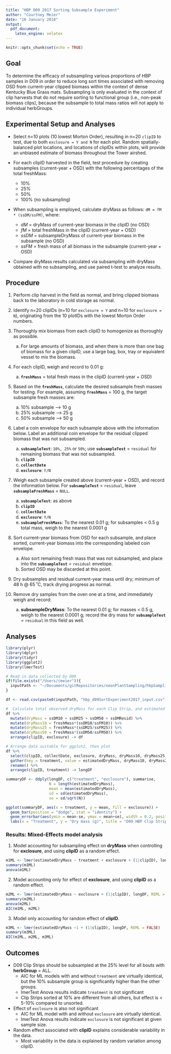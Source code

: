 ```yaml
---
title: "HBP D09 2017 Sorting Subsample Experiment"
author: "Courtney Meier"
date: "16 January 2018"
output: 
  pdf_document: 
    latex_engine: xelatex
---
```


```r
knitr::opts_chunk$set(echo = TRUE)
```

##  Goal
To determine the efficacy of subsampling various proportions of HBP samples in D09 in order to reduce long sort times associated with removing OSD from current-year clipped biomass within the context of dense Kentucky Blue Grass mats. Subsampling is only evaluated in the context of clip harvests that do not require sorting to functional group (i.e., non-peak biomass clips), because the subsample to total mass ratios will not apply to individual herbGroups.

##  Experimental Setup and Analyses

* Select n=10 plots (10 lowest Morton Order), resulting in n=20 `clipID` to test, due to both `exclosure = Y and N` for each plot. Random spatially-balanced plot locations, and locations of clipIDs within plots, will provide an unbiased estimate of biomass throughout the Tower airshed.

* For each clipID harvested in the field, test procedure by creating subsamples (current-year + OSD) with the following percentages of the total freshMass:
    - 10%
    - 25%
    - 50%
    - 100% (no subsampling)

* When subsampling is employed, calculate dryMass as follows: `dM = fM * (ssDM/ssFM)`, where:
    - *dM* = dryMass of current-year biomass in the clipID (no OSD)
    - *fM* = total freshMass in the clipID (current-year + OSD)
    - *ssDM* = subsampleDryMass of current-year biomass in the subsample (no OSD)
    - *ssFM* = fresh mass of all biomass in the subsample (current-year + OSD)

* Compare dryMass results calculated via subsampling with dryMass obtained with no subsampling, and use paired t-test to analyze results.

##  Procedure

1. Perform clip harvest in the field as normal, and bring clipped biomass back to the laboratory in cold storage as normal.

1. Identify n=20 clipIDs (n=10 for `exclosure = Y` and n=10 for `exclosure = N`), originating from the 10 plotIDs with the lowest Morton Order numbers.

1. Thoroughly mix biomass from each clipID to homogenize as thoroughly as possible.
    a. For large amounts of biomass, and when there is more than one bag of biomass for a given clipID, use a large bag, box, tray or equivalent vessel to mix the biomass.

1. For each clipID, weigh and record to 0.01 g:
    a. **`freshMass`** = total fresh mass in the clipID (current-year + OSD)

1. Based on the **`freshMass`**, calculate the desired subsample fresh masses for testing. For example, assuming **`freshMass`** = 100 g, the target subsample fresh masses are:
    a. 10% subsample --> 10 g
    a. 25% subsample --> 25 g
    a. 50% subsample --> 50 g

1. Label a coin envelope for each subsample above with the information below. Label an additional coin envelope for the residual clipped biomass that was not subsampled.
    a. **`subsampleTest`**: `10%, 25%` or `50%`; use **`subsampleTest`** = `residual` for remaining biomass that was not subsampled.
    a. **`clipID`**
    a. **`collectDate`**
    a. **`exclosure`**: `Y/N`

1. Weigh each subsample created above (current-year + OSD), and record the information below. For **`subsampleTest`** = `residual`, leave **`subsampleFreshMass`** = `NULL`.
    a. **`subsampleTest`**: as above
    a. **`clipID`**
    a. **`collectDate`**
    a. **`exclosure`**: `Y/N`
    a. **`subsampleFreshMass`**: To the nearest 0.01 g; for subsamples < 0.5 g total mass, weigh to the nearest 0.0001 g

1. Sort current-year biomass from OSD for each subsample, and place sorted, current-year biomass into the corresponding labeled coin envelope.
    a. Also sort remaining fresh mass that was not subsampled, and place into the **`subsampleTest`** = `residual` envelope.
    a. Sorted OSD may be discarded at this point.

1. Dry subsamples and residual current-year mass until dry; minimum of 48 h @ 65 ˚C, track drying progress as normal.

1. Remove dry samples from the oven one at a time, and immediately weigh and record:
    a. **subsampleDryMass**: To the nearest 0.01 g; for masses < 0.5 g, weigh to the nearest 0.0001 g; record the dry mass for **`subsampleTest`** = `residual` in this field as well.
    
##  Analyses
```r
library(plyr)
library(dplyr)
library(tidyr)
library(ggplot2)
library(lmerTest)

```

```r
# Read in data collected by D09
if(file.exists("/Users/cmeier")){
  inputPath <- "~/Documents/gitRepositories/neonPlantSampling/hbpSampling/sampleSortTime/"
}

df <- read.csv(paste0(inputPath, "hbp_d09SortExperiment2017_input.csv"), header = TRUE, stringsAsFactors = FALSE)

#  Calculate total observed dryMass for each Clip Strip, and estimated dryMass from subsampling
df %>%
  mutate(dryMass = ssDM10 + ssDM25 + ssDM50 + ssDMResid) %>%
  mutate(dryMass10 = freshMass*(ssDM10/ssFM10)) %>%
  mutate(dryMass25 = freshMass*(ssDM25/ssFM25)) %>%
  mutate(dryMass50 = freshMass*(ssDM50/ssFM50)) %>%
  arrange(clipID, exclosure) -> df

# Arrange data suitable for ggplot2, then plot
df %>%
  select(clipID, collectDate, exclosure, dryMass, dryMass10, dryMass25, dryMass50) %>%
  gather(key = treatment, value = estimatedDryMass, dryMass10, dryMass25, dryMass50, dryMass) %>%
  rename() %>%
  arrange(clipID, treatment) -> longDF

summaryDF <- ddply(longDF, c("treatment", "exclosure"), summarise,
                   N = length(estimatedDryMass),
                   mean = mean(estimatedDryMass),
                   sd = sd(estimatedDryMass),
                   se = sd/sqrt(N))

ggplot(summaryDF, aes(x = treatment, y = mean, fill = exclosure)) +
  geom_bar(position = "dodge", stat = "identity") +
  geom_errorbar(aes(ymin = mean-se, ymax = mean+se), width = 0.2, position = position_dodge(0.9)) +
  labs(x = "Treatment", y = "Dry mass (g)", title = "D09 HBP Clip Strip subsampling")


```

### Results: Mixed-Effects model analysis

1.  Model accounting for subsampling effect on **dryMass** when controlling for **exclosure**, and using **clipID** as a random effect.
```r

m1ML <- lmer(estimatedDryMass ~ treatment + exclosure + (1|clipID), longDF, REML = FALSE)
summary(m1ML)
anova(m1ML)

```
\pagebreak


2.  Model accounting only for effect of **exclosure**, and using **clipID** as a random effect.
```r
m2ML <- lmer(estimatedDryMass ~ exclosure + (1|clipID), longDF, REML = FALSE)
summary(m2ML)
anova(m2ML)
AIC(m1ML, m2ML)

```
\pagebreak


3.  Model only accounting for random effect of **clipID**.
```r

m3ML <- lmer(estimatedDryMass ~1 + (1|clipID), longDF, REML = FALSE)
summary(m3ML)
AIC(m1ML, m2ML, m3ML)

```
\pagebreak


##  Outcomes

* D09 Clip Strips should be subsampled at the 25% level for all bouts with **herbGroup** = ALL.
    - AIC for ML models with and without `treatment` are virtually identical, but the 10% subsample group is significantly higher than the other groups.
    - lmerTest Anova results indicate `treatment` is not significant
    - Clip Strips sorted at 10% are different from all others, but effect is < 5-10% compared to unsorted.
* Effect of `exclosure` is also not significant
    - AIC for ML model with and without `exclosure` are virtually identical.
    - lmerTest Anova results indicate `exclosure` is not significant at given sample size.
* Random effect associated with **clipID** explains considerable variability in the data.
    - Most variability in the data is explained by random variation among clipID.